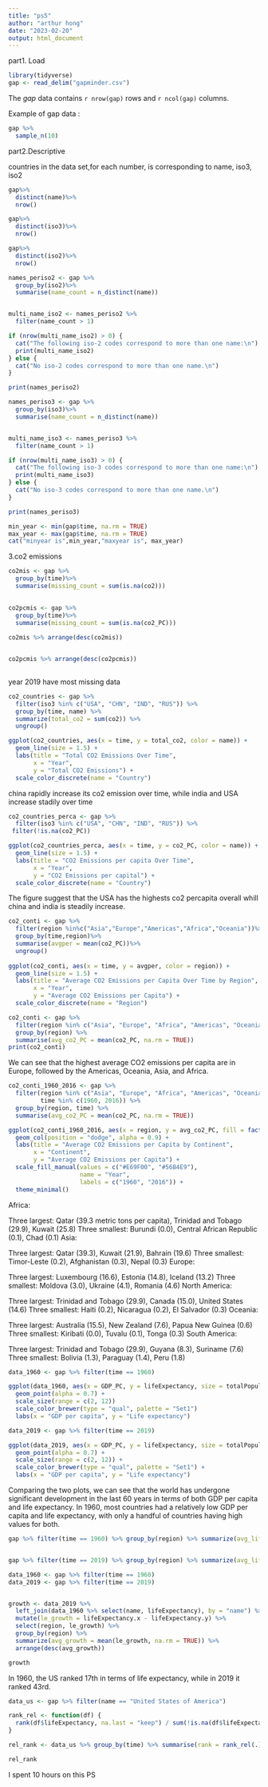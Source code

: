 ---
title: "ps5"
author: "arthur hong"
date: "2023-02-20"
output: html_document
---

part1. Load


```{r, message=FALSE}
library(tidyverse)
gap <- read_delim("gapminder.csv")
```

The _gap_ data contains `r nrow(gap)` rows and `r ncol(gap)` columns.

Example of gap data :
```{r, echo=FALSE}
gap %>%
  sample_n(10)
```

part2.Descriptive

countries in the data set,for each number, is corresponding to name, iso3, iso2

```{r, echo=FALSE}
gap%>%
  distinct(name)%>%
  nrow()

gap%>%
  distinct(iso3)%>%
  nrow()

gap%>%
  distinct(iso2)%>%
  nrow()
```

```{r}
names_periso2 <- gap %>%
  group_by(iso2)%>%
  summarise(name_count = n_distinct(name))


multi_name_iso2 <- names_periso2 %>%
  filter(name_count > 1)

if (nrow(multi_name_iso2) > 0) {
  cat("The following iso-2 codes correspond to more than one name:\n")
  print(multi_name_iso2)
} else {
  cat("No iso-2 codes correspond to more than one name.\n")
}

print(names_periso2)
```

```{r,echo=FALSE}
names_periso3 <- gap %>%
  group_by(iso3)%>%
  summarise(name_count = n_distinct(name))


multi_name_iso3 <- names_periso3 %>%
  filter(name_count > 1)

if (nrow(multi_name_iso3) > 0) {
  cat("The following iso-3 codes correspond to more than one name:\n")
  print(multi_name_iso3)
} else {
  cat("No iso-3 codes correspond to more than one name.\n")
}

print(names_periso3)
```

```{r}
min_year <- min(gap$time, na.rm = TRUE)
max_year <- max(gap$time, na.rm = TRUE)
cat("minyear is",min_year,"maxyear is", max_year)
```
3.co2 emissions
```{r,echo=FALSE}
co2mis <- gap %>%
  group_by(time)%>%
  summarise(missing_count = sum(is.na(co2)))
  

co2pcmis <- gap %>%
  group_by(time)%>%
  summarise(missing_count = sum(is.na(co2_PC)))
  
co2mis %>% arrange(desc(co2mis))


co2pcmis %>% arrange(desc(co2pcmis))
  
```

year 2019 have most missing data


```{r,echo=FALSE}
co2_countries <- gap %>%
  filter(iso3 %in% c("USA", "CHN", "IND", "RUS")) %>%
  group_by(time, name) %>%
  summarize(total_co2 = sum(co2)) %>%
  ungroup()

ggplot(co2_countries, aes(x = time, y = total_co2, color = name)) +
  geom_line(size = 1.5) +
  labs(title = "Total CO2 Emissions Over Time",
       x = "Year",
       y = "Total CO2 Emissions") +
  scale_color_discrete(name = "Country")
```
china rapidly increase its co2 emission over time, while india and USA increase stadily over time

```{r}
co2_countries_perca <- gap %>%
  filter(iso3 %in% c("USA", "CHN", "IND", "RUS")) %>%
 filter(!is.na(co2_PC))

ggplot(co2_countries_perca, aes(x = time, y = co2_PC, color = name)) +
  geom_line(size = 1.5) +
  labs(title = "CO2 Emissions per capita Over Time",
       x = "Year",
       y = "CO2 Emissions per capital") +
  scale_color_discrete(name = "Country")
```
The figure suggest that the USA has the highests co2 percapita overall whill china and india is steadily increase.

```{r,echo=FALSE}
co2_conti <- gap %>%
  filter(region %in%c("Asia","Europe","Americas","Africa","Oceania"))%>%
  group_by(time,region)%>%
  summarise(avgper = mean(co2_PC))%>%
  ungroup()
  
ggplot(co2_conti, aes(x = time, y = avgper, color = region)) +
  geom_line(size = 1.5) +
  labs(title = "Average CO2 Emissions per Capita Over Time by Region",
       x = "Year",
       y = "Average CO2 Emissions per Capita") +
  scale_color_discrete(name = "Region")
```


```{r,echo=FALSE}
co2_conti <- gap %>%
  filter(region %in% c("Asia", "Europe", "Africa", "Americas", "Oceania")) %>%
  group_by(region) %>%
  summarise(avg_co2_PC = mean(co2_PC, na.rm = TRUE))
print(co2_conti)
```
We can see that the highest average CO2 emissions per capita are in Europe, followed by the Americas, Oceania, Asia, and Africa. 

```{r}
co2_conti_1960_2016 <- gap %>%
  filter(region %in% c("Asia", "Europe", "Africa", "Americas", "Oceania"),
         time %in% c(1960, 2016)) %>%
  group_by(region, time) %>%
  summarise(avg_co2_PC = mean(co2_PC, na.rm = TRUE))

ggplot(co2_conti_1960_2016, aes(x = region, y = avg_co2_PC, fill = factor(time))) +
  geom_col(position = "dodge", alpha = 0.9) +
  labs(title = "Average CO2 Emissions per Capita by Continent",
       x = "Continent",
       y = "Average CO2 Emissions per Capita") +
  scale_fill_manual(values = c("#E69F00", "#56B4E9"),
                    name = "Year",
                    labels = c("1960", "2016")) +
  theme_minimal()
```


Africa:

Three largest: Qatar (39.3 metric tons per capita), Trinidad and Tobago (29.9), Kuwait (25.8)
Three smallest: Burundi (0.0), Central African Republic (0.1), Chad (0.1)
Asia:

Three largest: Qatar (39.3), Kuwait (21.9), Bahrain (19.6)
Three smallest: Timor-Leste (0.2), Afghanistan (0.3), Nepal (0.3)
Europe:

Three largest: Luxembourg (16.6), Estonia (14.8), Iceland (13.2)
Three smallest: Moldova (3.0), Ukraine (4.1), Romania (4.6)
North America:

Three largest: Trinidad and Tobago (29.9), Canada (15.0), United States (14.6)
Three smallest: Haiti (0.2), Nicaragua (0.2), El Salvador (0.3)
Oceania:

Three largest: Australia (15.5), New Zealand (7.6), Papua New Guinea (0.6)
Three smallest: Kiribati (0.0), Tuvalu (0.1), Tonga (0.3)
South America:

Three largest: Trinidad and Tobago (29.9), Guyana (8.3), Suriname (7.6)
Three smallest: Bolivia (1.3), Paraguay (1.4), Peru (1.8)


```{r}
data_1960 <- gap %>% filter(time == 1960)

ggplot(data_1960, aes(x = GDP_PC, y = lifeExpectancy, size = totalPopulation, color = region)) + 
  geom_point(alpha = 0.7) +
  scale_size(range = c(2, 12))
  scale_color_brewer(type = "qual", palette = "Set1")
  labs(x = "GDP per capita", y = "Life expectancy")
```


```{r}
data_2019 <- gap %>% filter(time == 2019)

ggplot(data_2019, aes(x = GDP_PC, y = lifeExpectancy, size = totalPopulation, color = region)) + 
  geom_point(alpha = 0.7) +
  scale_size(range = c(2, 12)) +
  scale_color_brewer(type = "qual", palette = "Set1") +
  labs(x = "GDP per capita", y = "Life expectancy")
```


Comparing the two plots, we can see that the world has undergone significant development in the last 60 years in terms of both GDP per capita and life expectancy. In 1960, most countries had a relatively low GDP per capita and life expectancy, with only a handful of countries having high values for both.

```{r}
gap %>% filter(time == 1960) %>% group_by(region) %>% summarize(avg_life_expectancy = mean(lifeExpectancy, na.rm = TRUE))


gap %>% filter(time == 2019) %>% group_by(region) %>% summarize(avg_life_expectancy = mean(lifeExpectancy, na.rm = TRUE))
```


```{r,echo=FALSE}
data_1960 <- gap %>% filter(time == 1960)
data_2019 <- gap %>% filter(time == 2019)


growth <- data_2019 %>%
  left_join(data_1960 %>% select(name, lifeExpectancy), by = "name") %>%
  mutate(le_growth = lifeExpectancy.x - lifeExpectancy.y) %>%
  select(region, le_growth) %>%
  group_by(region) %>%
  summarize(avg_growth = mean(le_growth, na.rm = TRUE)) %>%
  arrange(desc(avg_growth))

growth
```



In 1960, the US ranked 17th in terms of life expectancy, while in 2019 it ranked 43rd.

```{r,echo=FALSE}
data_us <- gap %>% filter(name == "United States of America")

rank_rel <- function(df) {
  rank(df$lifeExpectancy, na.last = "keep") / sum(!is.na(df$lifeExpectancy))
}

rel_rank <- data_us %>% group_by(time) %>% summarise(rank = rank_rel(.))

rel_rank
```

I spent 10 hours on this PS
